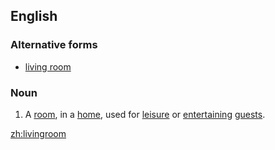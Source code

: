 ==English==
===Alternative forms===
*[[living room]]
===Noun===
{{en-noun}}
#A [[room]], in a [[home]], used for [[leisure]] or [[entertaining]] [[guest]]s.

[[zh:livingroom]]